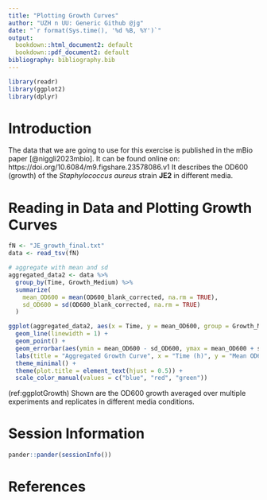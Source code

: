 ```yaml
---
title: "Plotting Growth Curves"
author: "UZH n UU: Generic Github @jg"
date: "`r format(Sys.time(), '%d %B, %Y')`"
output:
  bookdown::html_document2: default
  bookdown::pdf_document2: default
bibliography: bibliography.bib
---
```



```r
library(readr)
library(ggplot2)
library(dplyr)
```


# Introduction

The data that we are going to use for this exercise is published in the mBio paper [@niggli2023mbio]. 
It can be found online on: https://doi.org/10.6084/m9.figshare.23578086.v1
It describes the OD600 (growth) of the *Staphylococcus aureus* strain **JE2** in different media.

# Reading in Data and Plotting Growth Curves

```r
fN <- "JE_growth_final.txt"
data <- read_tsv(fN)
```

```r
# aggregate with mean and sd
aggregated_data2 <- data %>%
  group_by(Time, Growth_Medium) %>%
  summarize(
    mean_OD600 = mean(OD600_blank_corrected, na.rm = TRUE),
    sd_OD600 = sd(OD600_blank_corrected, na.rm = TRUE)
  )

```


```r

ggplot(aggregated_data2, aes(x = Time, y = mean_OD600, group = Growth_Medium, color = Growth_Medium)) +
  geom_line(linewidth = 1) +
  geom_point() +
  geom_errorbar(aes(ymin = mean_OD600 - sd_OD600, ymax = mean_OD600 + sd_OD600), width = 0.2) +
  labs(title = "Aggregated Growth Curve", x = "Time (h)", y = "Mean OD600 (Blank Corrected)") +
  theme_minimal() +
  theme(plot.title = element_text(hjust = 0.5)) +
  scale_color_manual(values = c("blue", "red", "green"))


```
(ref:ggplotGrowth) Shown are the OD600 growth averaged over multiple experiments and replicates in different media conditions.





# Session Information

```r
pander::pander(sessionInfo())
```


# References {-}

